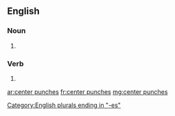 ==English==

===Noun===
{{head|en|plural|head=[[center]] [[punches]]}}
# {{plural of|center punch|lang=en|nocat=1}}

===Verb===
{{head|en|head=[[center]] [[punches]]}}
# {{en-third-person singular of|center punch}}

[[Category:English plurals ending in "-es"]]

[[ar:center punches]]
[[fr:center punches]]
[[mg:center punches]]